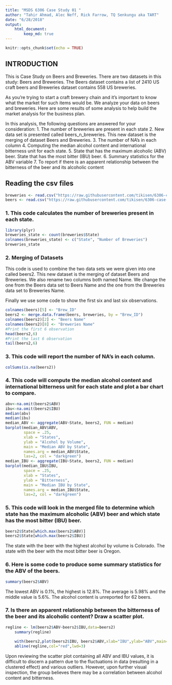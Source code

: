 ```yaml
---
title: "MSDS 6306 Case Study 01 "
author: "Tahir Ahmad, Alec Neff, Rick Farrow, TQ Senkungu aka TART"
date: "6/28/2018"
output:
    html_document:
        keep_md: true
---
```



```r
knitr::opts_chunk$set(echo = TRUE)
```

## INTRODUCTION
This is Case Study on Beers and Breweries. There are two datasets in this study: Beers and Breweries. The Beers dataset contains a list of 2410 US craft beers and Breweries dataset contains 558 US breweries. 

As you're trying to start a craft brewery chain and it's important to know what the market for such items would be. We analyze your data on beers and breweries. Here are some results of some analysis to help build the market analysis for the business plan.

In this analysis, the following questions are answered for your consideration:
1. The number of breweries are present in each state
2. New data set is presented called beers_n_breweries. This new dataset is the merging of dataset Beers and Breweries.
3. The number of NA's in each column
4. Computing the median alcohol content and international bitterness unit for each state. 
5. State that has the maximum alcoholic (ABV) beer. State that has the most bitter (IBU) beer.
6. Summary statistics for the ABV variable
7. To report if there is an apparent relationship between the bitterness of the beer and its alcoholic content


## Reading the csv files

```r
breweries <- read.csv("https://raw.githubusercontent.com/tikisen/6306-case-study-1/master/Breweries.csv", quote = "", row.names = NULL, stringsAsFactors = FALSE, header = TRUE)
beers <- read.csv("https://raw.githubusercontent.com/tikisen/6306-case-study-1/master/Beers.csv", quote = "", row.names = NULL, stringsAsFactors = FALSE, header = TRUE)
```
### 1. This code calculates the number of breweries present in each state.

```r
library(plyr)
breweries_state <- count(breweries$State)
colnames(breweries_state) <- c("State", "Number of Breweries")
breweries_state
```

### 2. Merging of Datasets
This code is used to combine the two data sets we were given into one called beers2. This new dataset is the merging of dataset Beers and Breweries. We also rename two columns both named Name. We change the one from the Beers data set to Beers Name and the one from the Breweries data set to Breweries Name.

Finally we use some code to show the first six and last six observations.
```r
colnames(beers)[5] <- "Brew_ID"
beers2 <- merge.data.frame(beers, breweries, by = "Brew_ID")
colnames(beers2)[2] <- "Beers Name"
colnames(beers2)[8] <- "Breweries Name"
#Print the first 6 observation
head(beers2,6)
#Print the last 6 observation
tail(beers2,6)
```
  
### 3. This code will report the number of NA's in each column.  
```r
colSums(is.na(beers2))
```

### 4. This code will compute the median alcohol content and international bitterness unit for each state and plot a bar chart to compare.

```r
abv<-na.omit(beers2$ABV)
ibu<-na.omit(beers2$IBU)
median(abv)
median(ibu)
median_ABV <- aggregate(ABV~State, beers2, FUN = median)
barplot(median_ABV$ABV, 
        space = .25, 
        xlab = "States", 
        ylab = "Alcohol by Volume", 
        main = "Median ABV by State", 
        names.arg = median_ABV$State, 
        las=2, col = "darkgreen")
median_IBU <- aggregate(IBU~State, beers2, FUN = median)
barplot(median_IBU$IBU, 
        space = .25, 
        xlab = "States", 
        ylab = "Bitterness", 
        main = "Median IBU by State", 
        names.arg = median_IBU$State, 
        las=2, col = "darkgreen")
```


### 5. This code will look in the merged file to determine which state has the maximum alcoholic (ABV) beer and which state has the most bitter (IBU) beer.

```r
beers2$State[which.max(beers2$ABV)]
beers2$State[which.max(beers2$IBU)]
```
The state with the beer with the highest alcohol by volume is Colorado. The state with the beer with the most bitter beer is Oregon.

### 6. Here is some code to produce some summary statistics for the ABV of the beers.

```r
summary(beers2$ABV)
```
The lowest ABV is 0.1%, the highest is 12.8%. The average is 5.98% and the middle value is 5.6%. The alcohol content is unreported for 62 beers.

### 7. Is there an apparent relationship between the bitterness of the beer and its alcoholic content? Draw a scatter plot.
```r
regline <- lm(beers2$ABV~beers2$IBU,data=beers2) 
	summary(regline)
	
	with(beers2,plot(beers2$IBU, beers2$ABV,xlab="IBU",ylab="ABV",main="IBU vs. ABV",col="darkgreen"))
	abline(regline,col="red",lwd=3)
```
Upon reviewing the scatter plot containing all ABV and IBU values, it is difficult to discern a pattern due to the fluctuations in data (resulting in a clustered effect) and various outliers. However, upon further visual inspection, the group believes there may be a correlation between alcohol content and bitterness.
